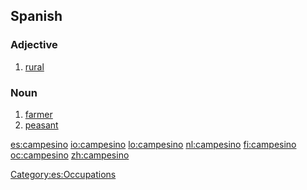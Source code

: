 ==Spanish==

===Adjective===
{{es-adj|f=campesina}}

# [[rural]]

===Noun===
{{es-noun-mf|f=campesina}}

# [[farmer]]
# [[peasant]]

[[Category:es:Occupations]]

[[es:campesino]]
[[io:campesino]]
[[lo:campesino]]
[[nl:campesino]]
[[fi:campesino]]
[[oc:campesino]]
[[zh:campesino]]